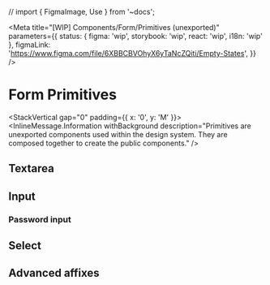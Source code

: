 // import { FigmaImage, Use } from '~docs';


<Meta
	title="[WIP] Components/Form/Primitives (unexported)"
	parameters={{
		status: { figma: 'wip', storybook: 'wip', react: 'wip', i18n: 'wip' },
		figmaLink: 'https://www.figma.com/file/6XBBCBVOhyX6yTaNcZQiti/Empty-States',
	}}
/>

# Form Primitives

<StackVertical gap="0" padding={{ x: '0', y: 'M' }}>
	<InlineMessage.Information
		withBackground
		description="Primitives are unexported components used within
    the design system. They are composed together to create the public components."
	/>
</StackVertical>

## Textarea

<Canvas>
	<Story story={Stories.TextareaPrimitive} />
</Canvas>

## Input

<Canvas>
	<Story story={Stories.InputPrimitive} />
</Canvas>

### Password input

<Canvas>
	<Story story={Stories.InputPrimitivePassword} />
</Canvas>

## Select

<Canvas>
	<Story story={Stories.SelectPrimitive} />
</Canvas>

## Advanced affixes

<Canvas>
	<Story story={Stories.InputPrimitiveWithDropdown} height={'20rem'} />
</Canvas>
